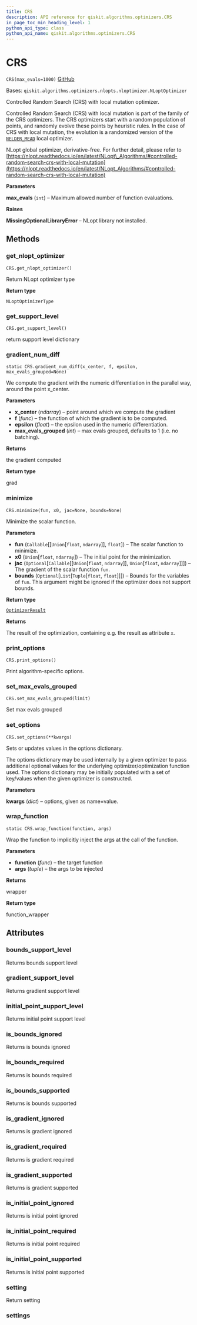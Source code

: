 ```yaml
---
title: CRS
description: API reference for qiskit.algorithms.optimizers.CRS
in_page_toc_min_heading_level: 1
python_api_type: class
python_api_name: qiskit.algorithms.optimizers.CRS
---
```


# CRS

<span id="qiskit.algorithms.optimizers.CRS" />

`CRS(max_evals=1000)` [GitHub](https://github.com/qiskit/qiskit/tree/stable/0.23/qiskit/algorithms/optimizers/nlopts/crs.py "view source code")

Bases: `qiskit.algorithms.optimizers.nlopts.nloptimizer.NLoptOptimizer`

Controlled Random Search (CRS) with local mutation optimizer.

Controlled Random Search (CRS) with local mutation is part of the family of the CRS optimizers. The CRS optimizers start with a random population of points, and randomly evolve these points by heuristic rules. In the case of CRS with local mutation, the evolution is a randomized version of the [`NELDER_MEAD`](qiskit.algorithms.optimizers.NELDER_MEAD "qiskit.algorithms.optimizers.NELDER_MEAD") local optimizer.

NLopt global optimizer, derivative-free. For further detail, please refer to [https://nlopt.readthedocs.io/en/latest/NLopt\_Algorithms/#controlled-random-search-crs-with-local-mutation](https://nlopt.readthedocs.io/en/latest/NLopt_Algorithms/#controlled-random-search-crs-with-local-mutation)

**Parameters**

**max\_evals** (`int`) – Maximum allowed number of function evaluations.

**Raises**

**MissingOptionalLibraryError** – NLopt library not installed.

## Methods

### get\_nlopt\_optimizer

<span id="qiskit.algorithms.optimizers.CRS.get_nlopt_optimizer" />

`CRS.get_nlopt_optimizer()`

Return NLopt optimizer type

**Return type**

`NLoptOptimizerType`

### get\_support\_level

<span id="qiskit.algorithms.optimizers.CRS.get_support_level" />

`CRS.get_support_level()`

return support level dictionary

### gradient\_num\_diff

<span id="qiskit.algorithms.optimizers.CRS.gradient_num_diff" />

`static CRS.gradient_num_diff(x_center, f, epsilon, max_evals_grouped=None)`

We compute the gradient with the numeric differentiation in the parallel way, around the point x\_center.

**Parameters**

*   **x\_center** (*ndarray*) – point around which we compute the gradient
*   **f** (*func*) – the function of which the gradient is to be computed.
*   **epsilon** (*float*) – the epsilon used in the numeric differentiation.
*   **max\_evals\_grouped** (*int*) – max evals grouped, defaults to 1 (i.e. no batching).

**Returns**

the gradient computed

**Return type**

grad

### minimize

<span id="qiskit.algorithms.optimizers.CRS.minimize" />

`CRS.minimize(fun, x0, jac=None, bounds=None)`

Minimize the scalar function.

**Parameters**

*   **fun** (`Callable`\[\[`Union`\[`float`, `ndarray`]], `float`]) – The scalar function to minimize.
*   **x0** (`Union`\[`float`, `ndarray`]) – The initial point for the minimization.
*   **jac** (`Optional`\[`Callable`\[\[`Union`\[`float`, `ndarray`]], `Union`\[`float`, `ndarray`]]]) – The gradient of the scalar function `fun`.
*   **bounds** (`Optional`\[`List`\[`Tuple`\[`float`, `float`]]]) – Bounds for the variables of `fun`. This argument might be ignored if the optimizer does not support bounds.

**Return type**

[`OptimizerResult`](qiskit.algorithms.optimizers.OptimizerResult "qiskit.algorithms.optimizers.optimizer.OptimizerResult")

**Returns**

The result of the optimization, containing e.g. the result as attribute `x`.

### print\_options

<span id="qiskit.algorithms.optimizers.CRS.print_options" />

`CRS.print_options()`

Print algorithm-specific options.

### set\_max\_evals\_grouped

<span id="qiskit.algorithms.optimizers.CRS.set_max_evals_grouped" />

`CRS.set_max_evals_grouped(limit)`

Set max evals grouped

### set\_options

<span id="qiskit.algorithms.optimizers.CRS.set_options" />

`CRS.set_options(**kwargs)`

Sets or updates values in the options dictionary.

The options dictionary may be used internally by a given optimizer to pass additional optional values for the underlying optimizer/optimization function used. The options dictionary may be initially populated with a set of key/values when the given optimizer is constructed.

**Parameters**

**kwargs** (*dict*) – options, given as name=value.

### wrap\_function

<span id="qiskit.algorithms.optimizers.CRS.wrap_function" />

`static CRS.wrap_function(function, args)`

Wrap the function to implicitly inject the args at the call of the function.

**Parameters**

*   **function** (*func*) – the target function
*   **args** (*tuple*) – the args to be injected

**Returns**

wrapper

**Return type**

function\_wrapper

## Attributes

<span id="qiskit.algorithms.optimizers.CRS.bounds_support_level" />

### bounds\_support\_level

Returns bounds support level

<span id="qiskit.algorithms.optimizers.CRS.gradient_support_level" />

### gradient\_support\_level

Returns gradient support level

<span id="qiskit.algorithms.optimizers.CRS.initial_point_support_level" />

### initial\_point\_support\_level

Returns initial point support level

<span id="qiskit.algorithms.optimizers.CRS.is_bounds_ignored" />

### is\_bounds\_ignored

Returns is bounds ignored

<span id="qiskit.algorithms.optimizers.CRS.is_bounds_required" />

### is\_bounds\_required

Returns is bounds required

<span id="qiskit.algorithms.optimizers.CRS.is_bounds_supported" />

### is\_bounds\_supported

Returns is bounds supported

<span id="qiskit.algorithms.optimizers.CRS.is_gradient_ignored" />

### is\_gradient\_ignored

Returns is gradient ignored

<span id="qiskit.algorithms.optimizers.CRS.is_gradient_required" />

### is\_gradient\_required

Returns is gradient required

<span id="qiskit.algorithms.optimizers.CRS.is_gradient_supported" />

### is\_gradient\_supported

Returns is gradient supported

<span id="qiskit.algorithms.optimizers.CRS.is_initial_point_ignored" />

### is\_initial\_point\_ignored

Returns is initial point ignored

<span id="qiskit.algorithms.optimizers.CRS.is_initial_point_required" />

### is\_initial\_point\_required

Returns is initial point required

<span id="qiskit.algorithms.optimizers.CRS.is_initial_point_supported" />

### is\_initial\_point\_supported

Returns is initial point supported

<span id="qiskit.algorithms.optimizers.CRS.setting" />

### setting

Return setting

<span id="qiskit.algorithms.optimizers.CRS.settings" />

### settings

